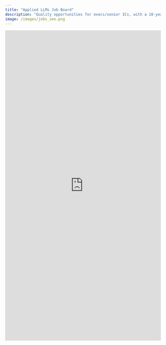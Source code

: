 ```yaml
---
title: "Applied LLMs Job Board"
description: "Quality opportunities for execs/senior ICs, with a 10-year post-termination expiration period, vetted by the team."
image: /images/jobs_seo.png
---
```


::: {.column-screen}
<iframe src="https://jobs.applied-llms.org/" width="100%" height="1000px" frameborder="0" allowfullscreen></iframe>
:::
